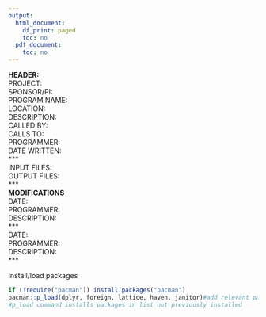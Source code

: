 ```yaml
---
output:
  html_document:
    df_print: paged
    toc: no
  pdf_document:
    toc: no
---
```

**HEADER:**  
PROJECT:  
SPONSOR/PI:  
PROGRAM NAME:  
LOCATION:  
DESCRIPTION:  
CALLED BY:  
CALLS TO:  
PROGRAMMER:  
DATE WRITTEN:      
***      
INPUT FILES:  
OUTPUT FILES:      
***      
**MODIFICATIONS**    
DATE:  
PROGRAMMER:  
DESCRIPTION:    
***      
DATE:  
PROGRAMMER:  
DESCRIPTION:    
***  

Install/load packages
```r
if (!require("pacman")) install.packages("pacman")
pacman::p_load(dplyr, foreign, lattice, haven, janitor)#add relevant packages
#p_load command installs packages in list not previously installed
```

